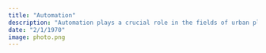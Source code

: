 ```yaml
---
title: "Automation"
description: "Automation plays a crucial role in the fields of urban planning and programming with the R language. It reduces manual effort, enhances efficiency, and enables the rapid execution of complex tasks"
date: "2/1/1970"
image: photo.png
---
```


